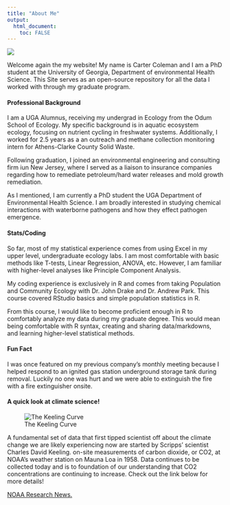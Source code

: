 ```yaml
---
title: "About Me"
output: 
  html_document:
    toc: FALSE
---
```



![](\Data\Github\MADA\CARTERCOLEMAN-MADA-portfolio\57922275845__4D9F21E2-5CFF-4EB8-ADEB-60CA703ECB8B (1).jpg)



Welcome again the my website! My name is Carter Coleman and I am a PhD student at the University of Georgia, Department of environmental Health Science. This Site serves as an open-source repository for all the data I worked with through my graduate program.

#### Professional Background
I am a UGA Alumnus, receiving my undergrad in Ecology from the Odum School of Ecology. My specific background is in aquatic ecosystem ecology, focusing on nutrient cycling in freshwater systems. Additionally, I worked for 2.5 years as a an outreach and methane collection monitoring intern for Athens-Clarke County Solid Waste.

Following graduation, I joined an environmental engineering and consulting firm iun New Jersey, where I served as a liaison to insurance companies regarding how to remediate petroleum/hard water releases and mold growth remediation.

As I mentioned, I am currently a PhD student the UGA Department of Environmental Health Science. I am broadly interested in studying chemical interactions with waterborne pathogens and how they effect pathogen emergence.

#### Stats/Coding
So far, most of my statistical experience comes from using Excel in my upper level, undergraduate ecology labs. I am most comfortable with basic methods like T-tests, Linear Regression, ANOVA, etc. However, I am familiar with higher-level analyses like Principle Component Analysis.

My coding experience is exclusively in R and comes from taking Population and Community Ecology with Dr. John Drake and Dr. Andrew Park. This course covered RStudio basics and simple population statistics in R.

From this course, I would like to become proficient enough in R to comfortably analyze my data during my graduate degree. This would mean being comfortable with R syntax, creating and sharing data/markdowns, and learning higher-level statistical methods.

#### Fun Fact
I was once featured on my previous company's monthly meeting because I helped respond to an ignited gas station underground storage tank during removal. Luckily no one was hurt and we were able to extinguish the fire with a fire extinguisher onsite.

#### A quick look at climate science!

![The Keeling Curve](\Data\Github\MADA\CARTERCOLEMAN-MADA-portfolio\co2_data_mlo.png)

A fundamental set of data that first tipped scientist off about the climate change we are likely experiencing now are started by Scripps’ scientist Charles David Keeling. on-site  measurements of carbon dioxide, or CO2, at NOAA’s weather station on Mauna Loa in 1958. Data continues to be collected today and is to foundation of our understanding that CO2 concentrations are continuing to increase. Check out the link below for more details!

[NOAA Research News.](https://research.noaa.gov/article/ArtMID/587/ArticleID/2764/Coronavirus-response-barely-slows-rising-carbon-dioxide)